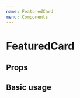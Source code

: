 ```yaml
---
name: FeaturedCard
menu: Components
---
```



# FeaturedCard

## Props
<Props of={FeaturedCard} />

## Basic usage
<Playground>
    <FeaturedCard
        time="time ago"
        theme="theme"
        title="title"
        paragraph="some paragrafer"
        background="https://picsum.photos/1920"
        firstItem
        lastItem
    />
</Playground>
